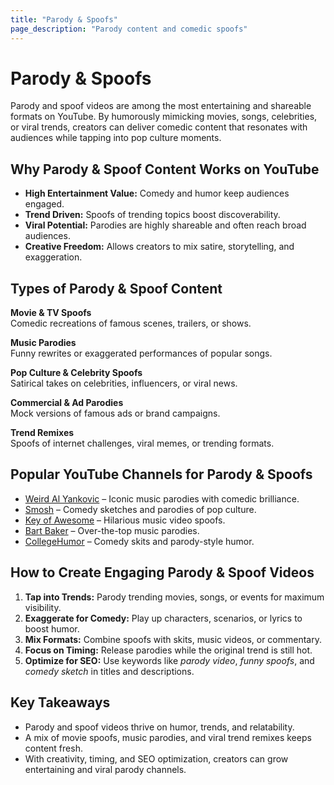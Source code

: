 ```yaml
---
title: "Parody & Spoofs"
page_description: "Parody content and comedic spoofs"
---
```


# Parody & Spoofs

Parody and spoof videos are among the most entertaining and shareable formats on YouTube. By humorously mimicking movies, songs, celebrities, or viral trends, creators can deliver comedic content that resonates with audiences while tapping into pop culture moments.

## Why Parody & Spoof Content Works on YouTube

- **High Entertainment Value:** Comedy and humor keep audiences engaged.  
- **Trend Driven:** Spoofs of trending topics boost discoverability.  
- **Viral Potential:** Parodies are highly shareable and often reach broad audiences.  
- **Creative Freedom:** Allows creators to mix satire, storytelling, and exaggeration.  
 
## Types of Parody & Spoof Content

**Movie & TV Spoofs**  
Comedic recreations of famous scenes, trailers, or shows.  

**Music Parodies**  
Funny rewrites or exaggerated performances of popular songs.  

**Pop Culture & Celebrity Spoofs**  
Satirical takes on celebrities, influencers, or viral news.  

**Commercial & Ad Parodies**  
Mock versions of famous ads or brand campaigns.  

**Trend Remixes**  
Spoofs of internet challenges, viral memes, or trending formats.  

## Popular YouTube Channels for Parody & Spoofs

- [Weird Al Yankovic](https://www.youtube.com/@alyankovic) – Iconic music parodies with comedic brilliance.  
- [Smosh](https://www.youtube.com/@smosh) – Comedy sketches and parodies of pop culture.  
- [Key of Awesome](https://www.youtube.com/@BarelyProductions) – Hilarious music video spoofs.  
- [Bart Baker](https://www.youtube.com/@bartbaker) – Over-the-top music parodies.  
- [CollegeHumor](https://www.youtube.com/@collegehumor) – Comedy skits and parody-style humor.  

## How to Create Engaging Parody & Spoof Videos

1. **Tap into Trends:** Parody trending movies, songs, or events for maximum visibility.  
2. **Exaggerate for Comedy:** Play up characters, scenarios, or lyrics to boost humor.  
3. **Mix Formats:** Combine spoofs with skits, music videos, or commentary.  
4. **Focus on Timing:** Release parodies while the original trend is still hot.  
5. **Optimize for SEO:** Use keywords like *parody video*, *funny spoofs*, and *comedy sketch* in titles and descriptions.  

## Key Takeaways

- Parody and spoof videos thrive on humor, trends, and relatability.  
- A mix of movie spoofs, music parodies, and viral trend remixes keeps content fresh.  
- With creativity, timing, and SEO optimization, creators can grow entertaining and viral parody channels.  
